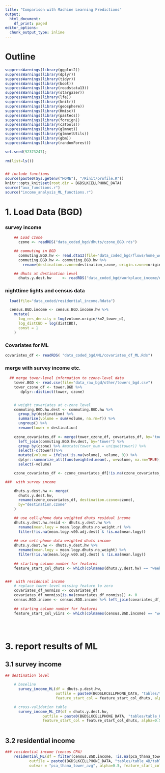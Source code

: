 ```yaml
---
title: "Comparison with Machine Learning Predictions"
output:
  html_document:
    df_print: paged
editor_options:
  chunk_output_type: inline
---
```


# Outline

```r
suppressWarnings(library(ggplot2))
suppressWarnings(library(dplyr))
suppressWarnings(library(tidyr))
suppressWarnings(library(boot))
suppressWarnings(library(readstata13))
suppressWarnings(library(stargazer))
suppressWarnings(library(lfe))
suppressWarnings(library(knitr))
suppressWarnings(library(geosphere))
suppressWarnings(library(Hmisc))
suppressWarnings(library(pastecs))
suppressWarnings(library(foreign))
suppressWarnings(library(caTools))
suppressWarnings(library(glmnet))
suppressWarnings(library(glmnetUtils))
suppressWarnings(library(gbm))
suppressWarnings(library(randomForest))

set.seed(92373247); 
  
rm(list=ls())


## include functions
source(paste0(Sys.getenv("HOME"), "/Rinit/profile.R"))
knitr::opts_knit$set(root.dir = BGDSLKCELLPHONE_DATA) 
source("aux_functions.r")
source("income_analysis_ML_functions.r")

```



# 1. Load Data (BGD)

### survey income

```r

    ## Load czone
      czone <- readRDS("data_coded_bgd/dhuts/czone_BGD.rds")

    ## commuting in BGD
      commuting.BGD.hw <- read.dta13(file="data_coded_bgd/flows/home_work_odmatrix_gravity.dta")
      commuting.BGD.hw <- commuting.BGD.hw %>% 
        rename(destination.czone=destination_czone, origin.czone=origin_czone)

    ## dhuts at destination level
      dhuts.y.dest.hw     <- readRDS("data_coded_bgd/workplace_income/dhuts_dest_y_hw.rds")


```    


### nighttime lights and census data

```r

  load(file="data_coded/residential_income.Rdata")

  census.BGD.income <- census.BGD.income.hw %>% 
    mutate(
      log_res_density = log(volume.origin/km2_tower_d),
      log_distCBD = log(distCBD),
      const = 1
    )

```



### Covariates for ML

```r

covariates_df <- readRDS( "data_coded_bgd/ML/covariates_df_ML.Rds")

```


### merge with survey income etc.

```r

  ## merge tower-level information to czone-level data   
    tower.BGD <- read.csv(file="data_raw_bgd/other/towers_bgd.csv")
    tower_czone_df <- tower.BGD %>%
       dplyr::distinct(tower, czone)


    # weight covariates at c-zone level
    commuting.BGD.hw.dest <- commuting.BGD.hw %>% 
      group_by(destination) %>% 
      summarise(volume = sum(volume, na.rm=T)) %>% 
      ungroup() %>% 
      rename(tower = destination)
    
    czone_covariates_df <- merge(tower_czone_df, covariates_df, by="tower") %>%
      left_join(commuting.BGD.hw.dest, by="tower") %>% 
      group_by(czone) %>% #mutate(tower_num = unique(tower)) %>%
      select(-c(tower))%>% 
      mutate(volume = ifelse(!is.na(volume), volume, 0)) %>% 
      dplyr::summarize_all(funs(weighted.mean(., w=volume, na.rm=TRUE))) %>% 
      select(-volume)

    czone_covariates_df <- czone_covariates_df[!is.na(czone_covariates_df$czone), ]

###  with survey income

    dhuts.y.dest.hw <- merge(
      dhuts.y.dest.hw, 
      rename(czone_covariates_df, destination.czone=czone), 
      by="destination.czone"
    )

    ## use cell-phone data weighted dhuts residual income
    dhuts.y.dest.hw.resid <- dhuts.y.dest.hw %>% 
      rename(mean.logy = mean.logy.dhuts.no_weight.r) %>% 
      filter(!is.na(mean.logy.v00.adj.dest) & !is.na(mean.logy))
    
    ## use cell-phone data weighted dhuts income
    dhuts.y.dest.hw <- dhuts.y.dest.hw %>% 
      rename(mean.logy = mean.logy.dhuts.no_weight) %>% 
      filter(!is.na(mean.logy.v00.adj.dest) & !is.na(mean.logy))
    
    ## starting column number for features
    feature_start_col_dhuts <- which(colnames(dhuts.y.dest.hw) == "weekday_0_totfreq") 


###  with residenial income
    # replace tower-level missing feature to zero
    covariates_df_nonmiss <- covariates_df
    covariates_df_nonmiss[is.na(covariates_df_nonmiss)] <- 0
    census.BGD.income <- census.BGD.income %>% left_join(covariates_df_nonmiss, by='tower')
  
    ## starting column number for features
    feature_start_col_viirs <- which(colnames(census.BGD.income) == "weekday_0_totfreq") 


    
```




# 3. report results of ML

## 3.1 survey income

```r

## destination level

    # baseline
      survey_income_ML(df = dhuts.y.dest.hw, 
                       outfile = paste0(BGDSLKCELLPHONE_DATA, "tables/table_3/table_3.tex"), 
                       feature_start_col = feature_start_col_dhuts, alpha=0.5, splitratio = 0.5)

    # cross-validation table
      survey_income_ML_CV(df = dhuts.y.dest.hw,
                 outfile = paste0(BGDSLKCELLPHONE_DATA, "tables/table_F1/table_F1.tex"), 
                 feature_start_col = feature_start_col_dhuts, alpha=0.5,  splitratio = 0.5)
    

```

## 3.2 residential income

```r

### residential income (census CPA)
    residential_ML(df = filter(census.BGD.income, !is.na(pca_thana_tower_avg)), 
           outfile = paste0(BGDSLKCELLPHONE_DATA, "tables/table_4B/table_4B.tex"), 
           outvar = "pca_thana_tower_avg", alpha=0.5, feature_start_col = feature_start_col_viirs, expost_optimal = T, splitratio = 0.5, debug = T, weight_var="volume.origin")


```


